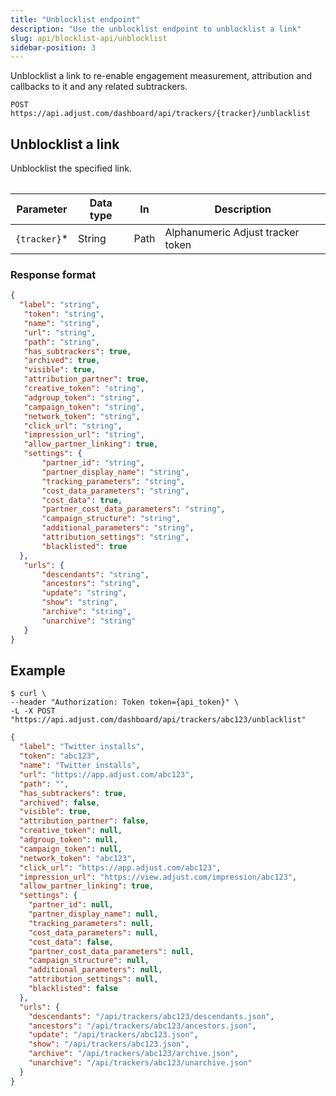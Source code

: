 ```yaml
---
title: "Unblocklist endpoint"
description: "Use the unblocklist endpoint to unblocklist a link"
slug: api/blocklist-api/unblocklist
sidebar-position: 3
---
```



<BlocklistCallout />

Unblocklist a link to re-enable engagement measurement, attribution and callbacks to it and any related subtrackers.

```http title="Endpoint" "{tracker}/unblacklist"
POST https://api.adjust.com/dashboard/api/trackers/{tracker}/unblacklist
```

## Unblocklist a link

Unblocklist the specified link.

<Table>

| Parameter     | Data type | In   | Description                       |
| ------------- | --------- | ---- | --------------------------------- |
| `{tracker}`\* | String    | Path | Alphanumeric Adjust tracker token |

</Table>


### Response format

```json title="Response format"
{
  "label": "string",
   "token": "string",
   "name": "string",
   "url": "string",
   "path": "string",
   "has_subtrackers": true,
   "archived": true,
   "visible": true,
   "attribution_partner": true,
   "creative_token": "string",
   "adgroup_token": "string",
   "campaign_token": "string",
   "network_token": "string",
   "click_url": "string",
   "impression_url": "string",
   "allow_partner_linking": true,
   "settings": {
       "partner_id": "string",
       "partner_display_name": "string",
       "tracking_parameters": "string",
       "cost_data_parameters": "string",
       "cost_data": true,
       "partner_cost_data_parameters": "string",
       "campaign_structure": "string",
       "additional_parameters": "string",
       "attribution_settings": "string",
       "blacklisted": true
  },
   "urls": {
       "descendants": "string",
       "ancestors": "string",
       "update": "string",
       "show": "string",
       "archive": "string",
       "unarchive": "string"
   }
}
```

## Example

```console title="cURL" "abc123"
$ curl \
--header "Authorization: Token token={api_token}" \
-L -X POST "https://api.adjust.com/dashboard/api/trackers/abc123/unblacklist" 
```

```json title="Success response"
{
  "label": "Twitter installs",
  "token": "abc123",
  "name": "Twitter installs",
  "url": "https://app.adjust.com/abc123",
  "path": "",
  "has_subtrackers": true,
  "archived": false,
  "visible": true,
  "attribution_partner": false,
  "creative_token": null,
  "adgroup_token": null,
  "campaign_token": null,
  "network_token": "abc123",
  "click_url": "https://app.adjust.com/abc123",
  "impression_url": "https://view.adjust.com/impression/abc123",
  "allow_partner_linking": true,
  "settings": {
    "partner_id": null,
    "partner_display_name": null,
    "tracking_parameters": null,
    "cost_data_parameters": null,
    "cost_data": false,
    "partner_cost_data_parameters": null,
    "campaign_structure": null,
    "additional_parameters": null,
    "attribution_settings": null,
    "blacklisted": false
  },
  "urls": {
    "descendants": "/api/trackers/abc123/descendants.json",
    "ancestors": "/api/trackers/abc123/ancestors.json",
    "update": "/api/trackers/abc123.json",
    "show": "/api/trackers/abc123.json",
    "archive": "/api/trackers/abc123/archive.json",
    "unarchive": "/api/trackers/abc123/unarchive.json"
  }
}
```
